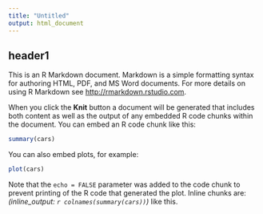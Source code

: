 ```yaml
---
title: "Untitled"
output: html_document
---
```

<!--rmd_metadata
title: "Untitled"
output: html_document
rmd_metadata-->
header1
-------

This is an R Markdown document. Markdown is a simple formatting syntax
for authoring HTML, PDF, and MS Word documents. For more details on
using R Markdown see <http://rmarkdown.rstudio.com>.

When you click the **Knit** button a document will be generated that
includes both content as well as the output of any embedded R code
chunks within the document. You can embed an R code chunk like this:

```r
summary(cars)
```
<!--begin.keepcode```{r}
summary(cars)
```end.keepcode-->
You can also embed plots, for example:

```r
plot(cars)
```
<!--begin.keepcode```{r, echo=FALSE}
plot(cars)
```end.keepcode-->
Note that the `echo = FALSE` parameter was added to the code chunk to
prevent printing of the R code that generated the plot. Inline chunks
are: *(inline_output: `r colnames(summary(cars))`)*<!--rinline.keepcolnames(summary(cars))--> like this.

